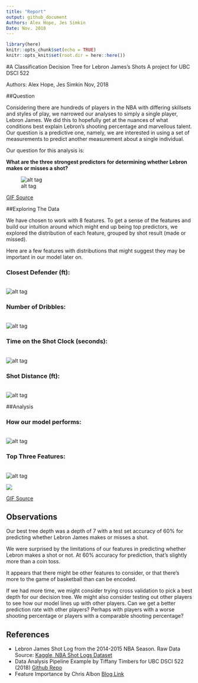 ```yaml
---
title: "Report"
output: github_document
Authors: Alex Hope, Jes Simkin
Date: Nov. 2018
---
```


```r
library(here)
knitr::opts_chunk$set(echo = TRUE)
knitr::opts_knit$set(root.dir = here::here())
```

#A Classification Decision Tree for Lebron James's Shots
A project for UBC DSCI 522

Authors: Alex Hope, Jes Simkin Nov, 2018

##Question


Considering there are hundreds of players in the NBA with differing skillsets and styles of play, we narrowed our analyses to simply a single player, Lebron James. We did this to hopefully get at the nuances of what conditions best explain Lebron's shooting percentage and marvellous talent. Our question is a predictive one, namely, we are interested in using a set of measurements to predict another measurement about a single individual.

Our question for this analysis is:

**What are the three strongest predictors for determining whether Lebron makes or misses a shot?**

![alt tag](https://media.giphy.com/media/l0MYwdebx8o0XI56E/giphy-tumblr.gif)

[GIF Source](https://media.giphy.com/media/l0MYwdebx8o0XI56E/giphy-tumblr.gif)

##Exploring The Data


We have chosen to work with 8 features. To get a sense of the features and build our intuition around which might end up being top predictors, we explored the distribution of each feature, grouped by shot result (made or missed).

Here are a few features with distributions that might suggest they may be important in our model later on.

### Closest Defender (ft): 
<br>
![alt tag](../results/figs/EDA_CLOSE_DEF_DIST_lebron_james.png)

### Number of Dribbles: 
<br>
![alt tag](../results/figs/EDA_DRIBBLES_lebron_james.png)

### Time on the Shot Clock (seconds): 
<br>
![alt tag](../results/figs/EDA_SHOT_CLOCK_lebron_james.png)

### Shot Distance (ft): 
<br>
![alt tag](../results/figs/EDA_SHOT_DIST_lebron_james.png)


##Analysis


### How our model performs:
<br>
![alt tag](../results/figs/train-test-acc_lebron james.png)

### Top Three Features:
<br>
![alt tag](../results/figs/best_features_lebron james.png)

<img src="https://media.giphy.com/media/lKafiHISf6FEtciruw/giphy.gif">  

<a href="https://media.giphy.com/media/lKafiHISf6FEtciruw/giphy.gif">GIF Source</a>

## Observations

Our best tree depth was a depth of 7 with a test set accuracy of 60% for predicting whether Lebron James makes or misses a shot.

We were surprised by the limitations of our features in predicting whether Lebron makes a shot or not. At 60% accuracy for prediction, that's slightly more than a coin toss.

It appears that there might be other features to consider, or that there's more to the game of basketball than can be encoded.

If we had more time, we might consider trying cross validation to pick a best depth for our decision tree. We might also consider testing out other players to see how our model lines up with other players. Can we get a better prediction rate with other players? Perhaps with players with a worse shooting percentage or players with a comparable shooting percentage?


## References

-   Lebron James Shot Log from the 2014-2015 NBA Season. Raw Data Source: [Kaggle, NBA Shot Logs Dataset](https://www.kaggle.com/dansbecker/nba-shot-logs/home)
-   Data Analysis Pipeline Example by Tiffany Timbers for UBC DSCI 522 (2018) [Github Repo](https://github.com/ttimbers/data_analysis_pipeline_eg/tree/v1.1)
-   Feature Importance by Chris Albon [Blog Link](https://chrisalbon.com/machine_learning/trees_and_forests/feature_importance/)

